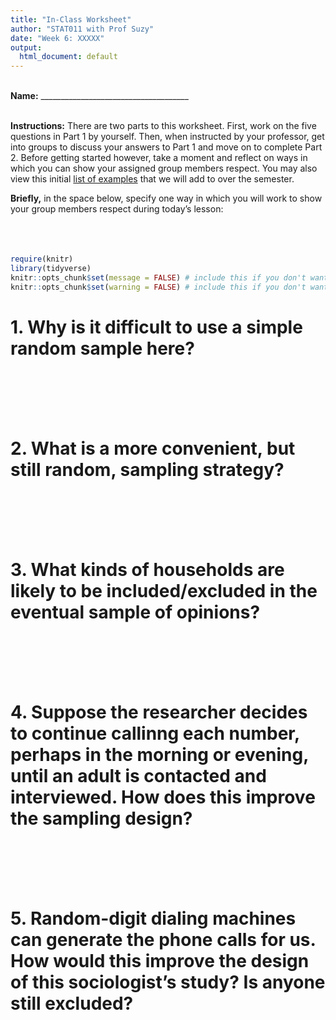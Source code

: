 ```yaml
---
title: "In-Class Worksheet"
author: "STAT011 with Prof Suzy"
date: "Week 6: XXXXX"
output:
  html_document: default
---
```

<br>
**Name:** _____________________________________

<br>
**Instructions:** There are two parts to this worksheet. First, work on the five questions in Part 1 by yourself. Then, when instructed by your professor, get into groups to discuss your answers to Part 1 and move on to complete Part 2. Before getting started however, take a moment and reflect on ways in which you can show your assigned group members respect. You may also view this initial [list of examples](https://docs.google.com/document/d/1emP8SiS2IO-_blKdVmVp-CJTr0NLlKG4vzMnphH-P7E/edit?usp=sharing) that we will add to over the semester.

**Briefly,** in the space below, specify one way in which you will work to show your group members respect during today's lesson:
<br>
<br>
<br>
<br>

```r
require(knitr)
library(tidyverse)
knitr::opts_chunk$set(message = FALSE) # include this if you don't want markdown to knit messages
knitr::opts_chunk$set(warning = FALSE) # include this if you don't want markdown to knit warnings
```



# 1. Why is it difficult to use a simple random sample here? 

<br>
<br>
<br>
<br>


# 2. What is a more convenient, but still random, sampling strategy? 

<br>
<br>
<br>
<br>

# 3. What kinds of households are likely to be included/excluded in the eventual sample of opinions? 

<br>
<br>
<br>
<br>

# 4. Suppose the researcher decides to continue callinng each number, perhaps in the morning or evening, until an adult is contacted and interviewed. How does this improve the sampling design? 

<br>
<br>
<br>
<br>

# 5. Random-digit dialing machines can generate the phone calls for us. How would this improve the design of this sociologist's study? Is anyone still excluded? 

<br>
<br>
<br>
<br>
